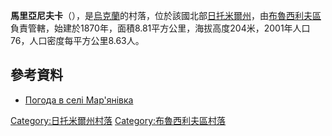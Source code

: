 {{coord|50|8|12|N|29|22|9|E|scale:30000|display=title}}

'''馬里亞尼夫卡'''（{{lang-uk|Мар'янівка}}），是[[烏克蘭|烏克蘭]]的村落，位於該國北部[[日托米爾州|日托米爾州]]，由[[布魯西利夫區|布魯西利夫區]]負責管轄，始建於1870年，面積8.81平方公里，海拔高度204米，2001年人口76，人口密度每平方公里8.63人。

==參考資料== 
* [http://weather.in.ua/ua/zhitomirskaja/15058 Погода в селі Мар'янівка] {{Wayback|url=http://weather.in.ua/ua/zhitomirskaja/15058 |date=20111219130356 }}

{{DEFAULTSORT:Мар'янівка}}
[[Category:日托米爾州村落|Category:日托米爾州村落]]
[[Category:布魯西利夫區村落|Category:布魯西利夫區村落]]